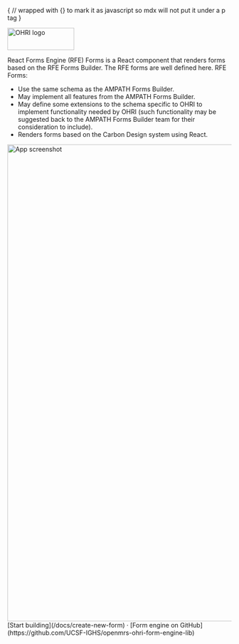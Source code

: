 
{
// wrapped with {} to mark it as javascript so mdx will not put it under a p tag
}

<div className="flex justify-center my-12">
  <Image src="/ohri.svg" alt="OHRI logo" height="50" width="150" />
</div>

React Forms Engine (RFE) Forms is a React component that renders forms based on the RFE Forms Builder. The RFE forms are well defined here. RFE Forms:

- Use the same schema as the AMPATH Forms Builder.
- May implement all features from the AMPATH Forms Builder.
- May define some extensions to the schema specific to OHRI to implement functionality needed by OHRI (such functionality may be suggested back to the AMPATH Forms Builder team for their consideration to include).
- Renders forms based on the Carbon Design system using React.

<div className="my-8">
  <Image src="/screen.png" alt="App screenshot" height="1071" width="2016" />
</div>

<div className="my-8 flex justify-center">
  [Start building](/docs/create-new-form) · [Form engine on
  GitHub](https://github.com/UCSF-IGHS/openmrs-ohri-form-engine-lib)
</div>
